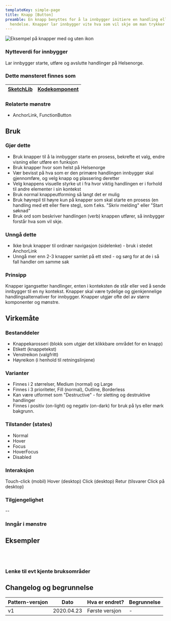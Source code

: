 ```yaml
---
templateKey: simple-page
title: Knapp [Button]
preamble: En knapp benyttes for å la innbygger initiere en handling eller
  hendelse. Knapper lar innbygger vite hva som vil skje om man trykker på dem.
---
```

<img src="/img/button-variants2.png" title="Buttons example image" alt="Eksempel på knapper med og uten ikon"/>


### Nytteverdi for innbygger

Lar innbygger starte, utføre og avslutte handlinger på Helsenorge.




### Dette mønsteret finnes som

| [SketchLib](https://share.goabstract.com/008221ea-c56d-43e0-8ffe-8f95f8313614?collectionLayerId=4df26be3-273e-466c-bd81-5745260d2816&mode=design&present=true) | [Kodekomponent](https://helsenorge.design/library/components/button) |
| --- | --- |

### Relaterte mønstre

* AnchorLink, FunctionButton

## Bruk
### Gjør dette

* Bruk knapper til å la innbygger starte en prosess, bekrefte et valg, endre visning eller utføre en funksjon
* Bruk knapper hvor som helst på Helsenorge
* Vær bevisst på hva som er den primære handlingen innbygger skal gjennomføre, og velg knapp og plassering deretter
* Velg knappens visuelle styrke ut i fra hvor viktig handlingen er i forhold til andre elementer i sin kontekst
* Bruk normal knappeutforming så langt det er mulig
* Bruk høyrepil til høyre kun på knapper som skal starte en prosess (en handling med ett eller flere steg), som f.eks. "Skriv melding" eller "Start søknad"
* Bruk ord som beskriver handlingen (verb) knappen utfører, så innbygger forstår hva som vil skje.



### Unngå dette

* Ikke bruk knapper til ordinær navigasjon (sidelenke) - bruk i stedet AnchorLink
* Unngå mer enn 2-3 knapper samlet på ett sted - og sørg for at de i så fall handler om samme sak


### Prinsipp

Knapper igangsetter handlinger, enten i konteksten de står eller ved å sende innbygger til en ny kontekst. Knapper skal være tydelige og gjenkjennelige handlingsalternativer for innbygger. Knapper utgjør ofte del av større komponenter og mønstre.


## Virkemåte
### Bestanddeler

* Knappekarosseri (blokk som utgjør det klikkbare området for en knapp)
* Etikett (knappetekst)
* Venstreikon (valgfritt)
* Høyreikon (i henhold til retningslinjene)

### Varianter

* Finnes i 2 størrelser, Medium (normal) og Large
* Finnes i 3 prioriteter, Fill (normal), Outline, Borderless 
* Kan være utformet som "Destructive" - for sletting og destruktive handlinger
* Finnes i positiv (on-light) og negativ (on-dark) for bruk på lys eller mørk bakgrunn.


### Tilstander (states)

* Normal
* Hover
* Focus
* HoverFocus
* Disabled


### Interaksjon

Touch-click (mobil)
Hover (desktop)
Click (desktop)
Retur (tilsvarer Click på desktop)

### Tilgjengelighet

--

### Inngår i mønstre



## Eksempler

<br />
<br />

### Lenke til evt kjente bruksområder


## Changelog og begrunnelse

| Pattern-versjon | Dato       | Hva er endret?                | Begrunnelse |
| --------------- | ---------- | ----------------------------- | ----------- |
| v1              | 2020.04.23 | Første versjon  |  -          |




<br />
<br />